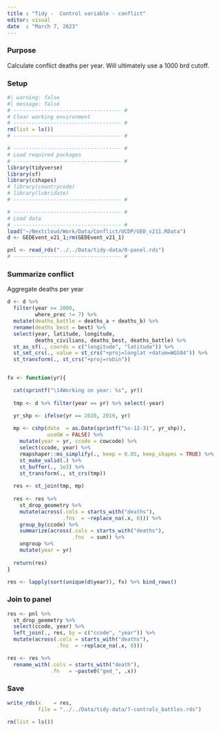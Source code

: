 ```yaml
---
title : "Tidy -  Control variable - conflict"
editor: visual
date  : "March 7, 2023"
---
```


### Purpose

Calculate conflict deaths per year. Will ultimately use a 1000 brd cutoff.

### Setup

```r
#| warning: false
#| message: false
# ----------------------------------- #
# Clear working environment  
# ----------------------------------- #
rm(list = ls())
# ----------------------------------- #

# ----------------------------------- #
# Load required packages
# ----------------------------------- #
library(tidyverse)
library(sf)
library(cshapes)
# library(countrycode)
# library(lubridate)
# ----------------------------------- #

# ----------------------------------- #
# Load data
# ----------------------------------- #
load("~/Nextcloud/Work/Data/Conflict/UCDP/GED_v211.RData")
d <- GEDEvent_v21_1;rm(GEDEvent_v21_1)

pnl <- read_rds("../../Data/tidy-data/0-panel.rds")
# ----------------------------------- #
```

### Summarize conflict

Aggregate deaths per year

```r
d <- d %>% 
  filter(year >= 2000,
         where_prec != 7) %>% 
  mutate(deaths_battle = deaths_a + deaths_b) %>% 
  rename(deaths_best = best) %>% 
  select(year, latitude, longitude, 
         deaths_civilians, deaths_best, deaths_battle) %>% 
  st_as_sf(., coords = c("longitude", "latitude")) %>% 
  st_set_crs(., value = st_crs("+proj=longlat +datum=WGS84")) %>% 
  st_transform(., st_crs("+proj=robin"))


fx <- function(yr){

  cat(sprintf("\14Working on year: %s", yr))
  
  tmp <- d %>% filter(year == yr) %>% select(-year)

  yr_shp <- ifelse(yr == 2020, 2019, yr)
  
  mp <- cshp(date  = as.Date(sprintf("%s-12-31", yr_shp)), 
             useGW = FALSE) %>% 
    mutate(year = yr, ccode = cowcode) %>% 
    select(ccode, year) %>% 
    rmapshaper::ms_simplify(., keep = 0.05, keep_shapes = TRUE) %>% 
    st_make_valid(.) %>% 
    st_buffer(., 1e3) %>% 
    st_transform(., st_crs(tmp))
  
  res <- st_join(tmp, mp) 
  
  res <- res %>% 
    st_drop_geometry %>% 
    mutate(across(.cols = starts_with("deaths"),
                  .fns  = ~replace_na(.x, 0))) %>% 
    group_by(ccode) %>% 
    summarize(across(.cols = starts_with("deaths"), 
                     .fns  = sum)) %>% 
    ungroup %>% 
    mutate(year = yr)
  
  return(res)
}
```

```r
res <- lapply(sort(unique(d$year)), fx) %>% bind_rows()
```

### Join to panel

```r
res <- pnl %>% 
  st_drop_geometry %>% 
  select(ccode, year) %>% 
  left_join(., res, by = c("ccode", "year")) %>% 
  mutate(across(.cols = starts_with("deaths"), 
                .fns  = ~replace_na(.x, 0)))

res <- res %>% 
  rename_with(.cols = starts_with("death"),
              .fn   = ~paste0("ged_", .x))
```

### Save

```r
write_rds(x    = res, 
          file = "../../Data/tidy-data/7-controls_battles.rds")

rm(list = ls())
```
